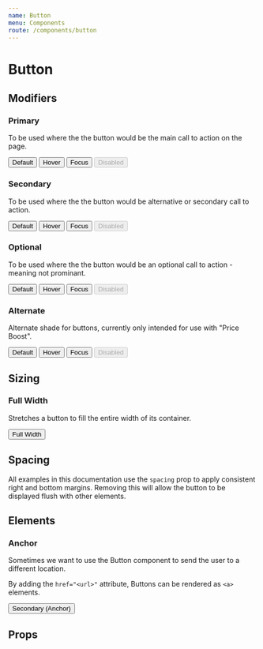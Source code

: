 ```yaml
---
name: Button
menu: Components
route: /components/button
---
```



# Button

## Modifiers

### Primary

To be used where the the button would be the main call to action on the page.

<Playground>
  <Button modifier="primary" spaced>
    Default
  </Button>
  <Button modifier="primary" mockState="active" spaced>
    Hover
  </Button>
  <Button modifier="primary" mockState="focus" spaced>
    Focus
  </Button>
  <Button modifier="primary" disabled spaced>
    Disabled
  </Button>
</Playground>

### Secondary

To be used where the the button would be alternative or secondary call to action.

<Playground>
  <Button modifier="secondary" spaced>
    Default
  </Button>
  <Button modifier="secondary" mockState="active" spaced>
    Hover
  </Button>
  <Button modifier="secondary" mockState="focus" spaced>
    Focus
  </Button>
  <Button modifier="secondary" disabled spaced>
    Disabled
  </Button>
</Playground>

### Optional

To be used where the the button would be an optional call to action - meaning not prominant.

<Playground>
  <Button modifier="optional" spaced>
    Default
  </Button>
  <Button modifier="optional" mockState="active" spaced>
    Hover
  </Button>
  <Button modifier="optional" mockState="focus" spaced>
    Focus
  </Button>
  <Button modifier="optional" disabled spaced>
    Disabled
  </Button>
</Playground>

### Alternate

Alternate shade for buttons, currently only intended for use with "Price Boost".

<Playground>
  <Button modifier="alternate" spaced>
    Default
  </Button>
  <Button modifier="alternate" mockState="active" spaced>
    Hover
  </Button>
  <Button modifier="alternate" mockState="focus" spaced>
    Focus
  </Button>
  <Button modifier="alternate" disabled spaced>
    Disabled
  </Button>
</Playground>

## Sizing

### Full Width

Stretches a button to fill the entire width of its container.

<Playground>
  <Button modifier="secondary" fullWidth>
    Full Width
  </Button>
</Playground>

## Spacing

All examples in this documentation use the `spacing` prop to apply consistent right and bottom margins. Removing this will allow the button to be displayed flush with other elements.

## Elements

### Anchor

Sometimes we want to use the Button component to send the user to a different location.

By adding the `href="<url>"` attribute, Buttons can be rendered as `<a>` elements.

<Playground>
  <Button href="#" modifier="secondary">
    Secondary (Anchor)
  </Button>
</Playground>

## Props

<PropsTable of={Button} />
